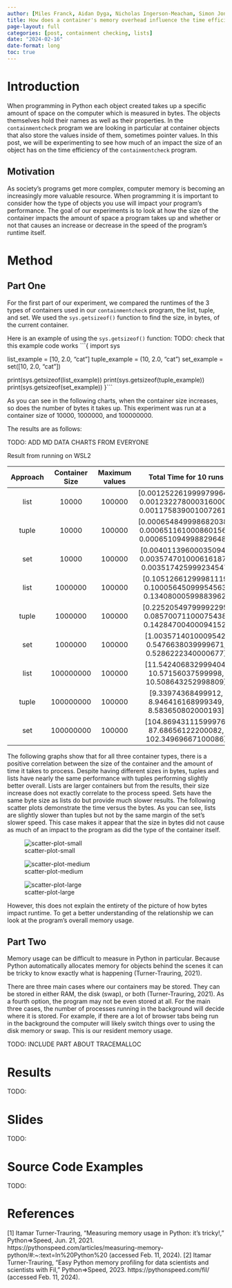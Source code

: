 ```yaml
---
author: [Miles Franck, Aidan Dyga, Nicholas Ingerson-Meacham, Simon Jones, Pallas-Athena Cain, Jason Gyamfi]
title: How does a container's memory overhead influence the time efficiency of containment checking?
page-layout: full
categories: [post, containment checking, lists]
date: "2024-02-16"
date-format: long
toc: true
---
```


# Introduction

When programming in Python each object created takes up a specific amount of space on the computer which is measured in bytes. The objects themselves hold their names as well as their properties. In the `containmentcheck` program we are looking in particular at container objects that also store the values inside of them, sometimes pointer values. In this post, we will be experimenting to see how much of an impact the size of an object has on the time efficiency of the `containmentcheck` program. 

## Motivation

As society’s programs get more complex, computer memory is becoming an increasingly more valuable resource. When programming it is important to consider how the type of objects you use will impact your program’s performance. The goal of our experiments is to look at how the size of the container impacts the amount of space a program takes up and whether or not that causes an increase or decrease in the speed of the program's runtime itself. 

# Method

## Part One 

For the first part of our experiment, we compared the runtimes of the 3 types of containers used in our `containmentcheck` program, the list, tuple, and set. We used the `sys.getsizeof()` function to find the size, in bytes, of the current container. 

Here is an example of using the `sys.getsizeof()` function:
TODO: check that this example code works
```{
import sys

list_example = [10, 2.0, "cat"]
tuple_example = (10, 2.0, "cat")
set_example = set([10, 2.0, "cat"])

print(sys.getsizeof(list_example))
print(sys.getsizeof(tuple_example))
print(sys.getsizeof(set_example))
}```

As you can see in the following charts, when the container size increases, so does the number of bytes it takes up. This experiment was run at a container size of 10000,  1000000, and 100000000.

The results are as follows:

TODO: ADD MD DATA CHARTS FROM EVERYONE

Result from running on WSL2

| Approach | Container Size | Maximum values | Total Time for 10 runs| Average Time for 10 runs| Size in Bytes|
|:--------:|:--------------:|:--------------:|:-----:|:-----:|:-----:|
|   list   |   10000   |     100000   | [0.0012522619999799645, 0.0012322780003160005, 0.0011758390010072617]  | [0.00012522619999799645, 0.00012322780003160005, 0.00011758390010072617]  | 85176  |
|   tuple   |   10000   |     100000   | [0.0006548499986820389, 0.0006511610008601565, 0.0006510949988296488]  | [6.548499986820388e-05, 6.511610008601565e-05, 6.510949988296489e-05] | 80040  |
|   set   |   10000  |     100000   | [0.004011396000350942, 0.0035747010006161872, 0.003517425999234547]  | [0.0004011396000350942, 0.00035747010006161874, 0.0003517425999234547]  | 85176  |
|  list   |   1000000   |     100000    | [0.10512661299981119, 0.10005645099954563, 0.13408000599883962]  | [0.01051266129998112, 0.010005645099954562, 0.013408000599883962]  | 8448728  |
|  tuple   |   1000000   |     100000   | [0.22520549799992295, 0.08570071100075438, 0.14284700400094152] | [0.022520549799992295, 0.008570071100075438, 0.014284700400094153]  | 8000040  |
|  set   |   1000000   |     100000   | [1.0035714010009542, 0.5476638039999671, 0.5286222340000677]  | [0.10035714010009542, 0.054766380399996706, 0.05286222340000677]  | 8448728  |
|   list   |   100000000   |     100000   | [11.542406832999404, 10.57156037599998, 10.508643252998809]  |[1.1542406832999403, 1.057156037599998, 1.0508643252998808]  | 835128600  |
|   tuple    |   100000000   |     100000   |[9.33974368499912, 8.946416168999349, 8.583650802000193]  | [0.9339743684999121, 0.8946416168999349, 0.8583650802000193]  | 800000040  |
|   set    |   100000000   |     100000   | [104.86943111599976, 87.68656122200082, 102.34969667100086] | [10.486943111599976, 8.768656122200081, 10.234969667100085]  | 835128600 |


The following graphs show that for all three container types, there is a positive correlation between the size of the container and the amount of time it takes to process. Despite having different sizes in bytes, tuples and lists have nearly the same performance with tuples performing slightly better overall. Lists are larger containers but from the results, their size increase does not exactly correlate to the process speed. Sets have the same byte size as lists do but provide much slower results. The following scatter plots demonstrate the time versus the bytes. As you can see, lists are slightly slower than tuples but not by the same margin of the set's slower speed. This case makes it appear that the size in bytes did not cause as much of an impact to the program as did the type of the container itself.

![scatter-plot-small](/images/scatter-plot-small.PNG) 

![scatter-plot-medium](/images/scatter-plot-medium.PNG) 

![scatter-plot-large](/images/scatter-plot-large.PNG) 

However, this does not explain the entirety of the picture of how bytes impact runtime. To get a better understanding of the relationship we can look at the program’s overall memory usage.

## Part Two 

Memory usage can be difficult to measure in Python in particular. Because Python automatically allocates memory for objects behind the scenes it can be tricky to know exactly what is happening (Turner-Trauring, 2021).

There are three main cases where our containers may be stored. They can be stored in either RAM, the disk (swap), or both (Turner-Trauring, 2021). As a fourth option, the program may not be even stored at all. 
For the main three cases, the number of processes running in the background will decide where it is stored. For example, if there are a lot of browser tabs being run in the background the computer will likely switch things over to using the disk memory or swap. This is our resident memory usage. 

TODO: INCLUDE PART ABOUT TRACEMALLOC

# Results

TODO:

# Slides

TODO:

# Source Code Examples

TODO: 

# References

[1] Itamar Turner-Trauring, “Measuring memory usage in Python: it’s tricky!,” Python⇒Speed, Jun. 21, 2021. https://pythonspeed.com/articles/measuring-memory-python/#:~:text=In%20Python%20 (accessed Feb. 11, 2024).
‌[2] Itamar Turner-Trauring, “Easy Python memory profiling for data scientists and scientists with Fil,” Python⇒Speed, 2023. https://pythonspeed.com/fil/ (accessed Feb. 11, 2024).



